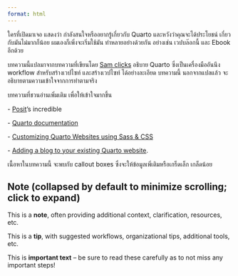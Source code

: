 ```yaml
---
format: html
---
```


ใครที่เปิดมาเจอ แสดงว่า กำลังสนใจหรืออยากรู้เกี่ยวกับ Quarto และหวังว่าคุณจะได้ประโยชน์ เกี่ยวกับมันไม่มากก็น้อย ผมเองก็เพิ่งจะเริ่มใช้มัน ทำหลายอย่างด้วยกัน อย่างเช่น เวปบล๊อกนี้ และ Ebook อีกด้วย

บทความนี้แปลมาจากบทความที่เขียนโดย [Sam clicks](https://ucsb-meds.github.io/creating-quarto-websites/) อธิบาย Quarto ซึ่งเป็นเครื่องมืออันนึง workflow สำหรับสร้างเวปไซท์ และสร้างเวปไซท์ ได้อย่างละเอียด บทความนี้ นอกจากแปลแล้ว จะอธิบายตามความเข้าใจจากการทำตามจริง

บทความที่ชวนอ่านเพิ่มเติม เพื่อให้เข้าใจมากขึ้น

\- [Posit](https://posit.co/)'s incredible

\- [Quarto documentation](https://quarto.org/)

\- [Customizing Quarto Websites using Sass & CSS](https://ucsb-meds.github.io/customizing-quarto-websites/#/title-slide)

\- [Adding a blog to your existing Quarto website](https://samanthacsik.github.io/talks_workshops/2022-10-24-quarto-blogs/).

เนื้อหาในบทความนี้ จะพบกับ callout boxes ซึ่งจะให้ข้อมูลเพิ่เติมหรือเกร็ดเล็ก เกล็ดน้อย

::: {.callout-note collapse="true"}
## Note (collapsed by default to minimize scrolling; click to expand)

This is a **note**, often providing additional context, clarification, resources, etc.
:::

::: callout-tip
This is a **tip**, with suggested workflows, organizational tips, additional tools, etc.
:::

::: callout-important
This is **important text** -- be sure to read these carefully as to not miss any important steps!
:::
